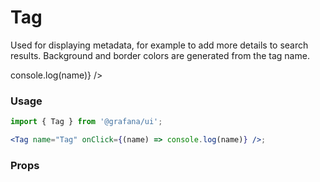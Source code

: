 
<Meta title="MDX|Tag" component={Tag} />

# Tag

Used for displaying metadata, for example to add more details to search results. Background and border colors are generated from the tag name.

<Canvas>
  <div>
    <Tag name="Tag" onClick={(name) => console.log(name)} />
  </div>
</Canvas>

### Usage

```jsx
import { Tag } from '@grafana/ui';

<Tag name="Tag" onClick={(name) => console.log(name)} />;
```

### Props

<ArgTypes of={Tag} />
